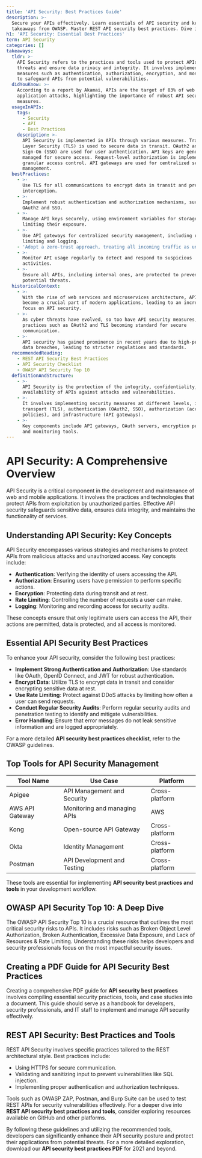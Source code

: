 ```yaml
---
title: 'API Security: Best Practices Guide'
description: >-
  Secure your APIs effectively. Learn essentials of API security and key
  takeaways from OWASP. Master REST API security best practices. Dive in now.
h1: 'API Security: Essential Best Practices'
term: API Security
categories: []
takeaways:
  tldr: >-
    API Security refers to the practices and tools used to protect APIs from
    threats and ensure data privacy and integrity. It involves implementing
    measures such as authentication, authorization, encryption, and monitoring
    to safeguard APIs from potential vulnerabilities.
  didYouKnow: >-
    According to a report by Akamai, APIs are the target of 83% of web
    application attacks, highlighting the importance of robust API security
    measures.
  usageInAPIs:
    tags:
      - Security
      - API
      - Best Practices
    description: >-
      API Security is implemented in APIs through various measures. Transport
      Layer Security (TLS) is used to secure data in transit. OAuth2 and Single
      Sign-On (SSO) are used for user authentication. API keys are generated and
      managed for secure access. Request-level authorization is implemented for
      granular access control. API gateways are used for centralized security
      management.
  bestPractices:
    - >-
      Use TLS for all communications to encrypt data in transit and prevent
      interception.
    - >-
      Implement robust authentication and authorization mechanisms, such as
      OAuth2 and SSO.
    - >-
      Manage API keys securely, using environment variables for storage and
      limiting their exposure.
    - >-
      Use API gateways for centralized security management, including rate
      limiting and logging.
    - 'Adopt a zero-trust approach, treating all incoming traffic as untrusted.'
    - >-
      Monitor API usage regularly to detect and respond to suspicious
      activities.
    - >-
      Ensure all APIs, including internal ones, are protected to prevent
      potential threats.
  historicalContext:
    - >-
      With the rise of web services and microservices architecture, APIs have
      become a crucial part of modern applications, leading to an increased
      focus on API security.
    - >-
      As cyber threats have evolved, so too have API security measures, with
      practices such as OAuth2 and TLS becoming standard for secure
      communication.
    - >-
      API security has gained prominence in recent years due to high-profile
      data breaches, leading to stricter regulations and standards.
  recommendedReading:
    - REST API Security Best Practices
    - API Security Checklist
    - OWASP API Security Top 10
  definitionAndStructure:
    - >-
      API Security is the protection of the integrity, confidentiality, and
      availability of APIs against attacks and vulnerabilities.
    - >-
      It involves implementing security measures at different levels, including
      transport (TLS), authentication (OAuth2, SSO), authorization (access
      policies), and infrastructure (API gateways).
    - >-
      Key components include API gateways, OAuth servers, encryption protocols,
      and monitoring tools.
---
```




# API Security: A Comprehensive Overview

API Security is a critical component in the development and maintenance of web and mobile applications. It involves the practices and technologies that protect APIs from exploitation by unauthorized parties. Effective API security safeguards sensitive data, ensures data integrity, and maintains the functionality of services.

## Understanding API Security: Key Concepts

API Security encompasses various strategies and mechanisms to protect APIs from malicious attacks and unauthorized access. Key concepts include:

- **Authentication**: Verifying the identity of users accessing the API.
- **Authorization**: Ensuring users have permission to perform specific actions.
- **Encryption**: Protecting data during transit and at rest.
- **Rate Limiting**: Controlling the number of requests a user can make.
- **Logging**: Monitoring and recording access for security audits.

These concepts ensure that only legitimate users can access the API, their actions are permitted, data is protected, and all access is monitored.

## Essential API Security Best Practices

To enhance your API security, consider the following best practices:

- **Implement Strong Authentication and Authorization**: Use standards like OAuth, OpenID Connect, and JWT for robust authentication.
- **Encrypt Data**: Utilize TLS to encrypt data in transit and consider encrypting sensitive data at rest.
- **Use Rate Limiting**: Protect against DDoS attacks by limiting how often a user can send requests.
- **Conduct Regular Security Audits**: Perform regular security audits and penetration testing to identify and mitigate vulnerabilities.
- **Error Handling**: Ensure that error messages do not leak sensitive information and are logged appropriately.

For a more detailed **API security best practices checklist**, refer to the OWASP guidelines.

## Top Tools for API Security Management

| Tool Name       | Use Case                           | Platform       |
|-----------------|------------------------------------|----------------|
| Apigee          | API Management and Security        | Cross-platform |
| AWS API Gateway | Monitoring and managing APIs       | AWS            |
| Kong            | Open-source API Gateway            | Cross-platform |
| Okta            | Identity Management                | Cross-platform |
| Postman         | API Development and Testing        | Cross-platform |

These tools are essential for implementing **API security best practices and tools** in your development workflow.

## OWASP API Security Top 10: A Deep Dive

The OWASP API Security Top 10 is a crucial resource that outlines the most critical security risks to APIs. It includes risks such as Broken Object Level Authorization, Broken Authentication, Excessive Data Exposure, and Lack of Resources & Rate Limiting. Understanding these risks helps developers and security professionals focus on the most impactful security issues.

## Creating a PDF Guide for API Security Best Practices

Creating a comprehensive PDF guide for **API security best practices** involves compiling essential security practices, tools, and case studies into a document. This guide should serve as a handbook for developers, security professionals, and IT staff to implement and manage API security effectively.

## REST API Security: Best Practices and Tools

REST API Security involves specific practices tailored to the REST architectural style. Best practices include:

- Using HTTPS for secure communication.
- Validating and sanitizing input to prevent vulnerabilities like SQL injection.
- Implementing proper authentication and authorization techniques.

Tools such as OWASP ZAP, Postman, and Burp Suite can be used to test REST APIs for security vulnerabilities effectively. For a deeper dive into **REST API security best practices and tools**, consider exploring resources available on GitHub and other platforms.

By following these guidelines and utilizing the recommended tools, developers can significantly enhance their API security posture and protect their applications from potential threats. For a more detailed exploration, download our **API security best practices PDF** for 2021 and beyond.